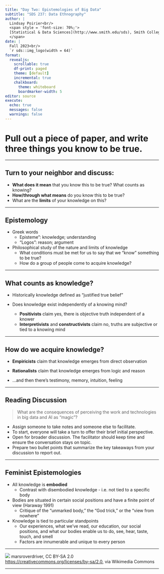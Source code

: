 ```yaml
---
title: "Day Two: Epistemologies of Big Data"
subtitle: "SDS 237: Data Ethnography"
author: |
  Lindsay Poirier<br/>
  <span style = 'font-size: 70%;'>
  [Statistical & Data Sciences](http://www.smith.edu/sds), Smith College<br/>
  </span>
date: |
  Fall 2023<br/>
  `r sds::img_logo(width = 64)`
format: 
  revealjs:
    scrollable: true
    df-print: paged
    theme: [default]
    incremental: true
    chalkboard:
      theme: whiteboard
      boardmarker-width: 5
editor: source
execute:
  echo: true
  messages: false
  warnings: false
---
```



# Pull out a piece of paper, and write three things you know to be true.

---

## Turn to your neighbor and discuss:

- **What does it mean** that you know this to be true? What counts as knowing?
- **How/through what means** do you know this to be true? 
- What are the **limits** of your knowledge on this?

---

## Epistemology

- Greek words
  - Episteme": knowledge; understanding
  - "Logos": reason; argument
- Philosophical study of the nature and limits of knowledge
  - What conditions must be met for us to say that we "know" something to be true?
  - How do a group of people come to acquire knowledge?
  
---

## What counts as knowledge?

- Historically knowledge defined as "justified true belief"
- Does knowledge exist independently of a knowing mind?

  - **Positivists** claim yes, there is objective truth independent of a knower
  - **Interpretivists** and **constructivists** claim no, truths are subjective or tied to a knowing mind
  
---

## How do we acquire knowledge?

- **Empiricists** claim that knowledge emerges from direct observation
- **Rationalists** claim that knowledge emerges from logic and reason

- ...and then there’s testimony, memory, intuition, feeling

---

## Reading Discussion

> What are the consequences of perceiving the work and technologies in big data and AI as "magic"?

- Assign someone to take notes and someone else to facilitate.
- To start, everyone will take a turn to offer their brief initial perspective. 
- Open for broader discussion. The facilitator should keep time and ensure the conversation stays on topic. 
- Prepare two bullet points that summarize the key takeaways from your discussion to report out. 

---

## Feminist Epistemologies

- All knowledge is **embodied**
  - Contrast with disembodied knowledge - i.e. not tied to a specific body
- Bodies are situated in certain social positions and have a finite point of view (Haraway 1991)
  - Critique of the "unmarked body," the "God trick," or the "view from nowhere"
- Knowledge is tied to particular standpoints 
  - Our experiences, what we’ve read, our education, our social positions, and what our bodies enable us to do, see, hear, taste, touch, and smell
  - Factors are innumerable and unique to every person

---

![](https://upload.wikimedia.org/wikipedia/commons/7/78/Traquair_House_Maze.jpg)
marsroverdriver, CC BY-SA 2.0 <https://creativecommons.org/licenses/by-sa/2.0>, via Wikimedia Commons


---




 

